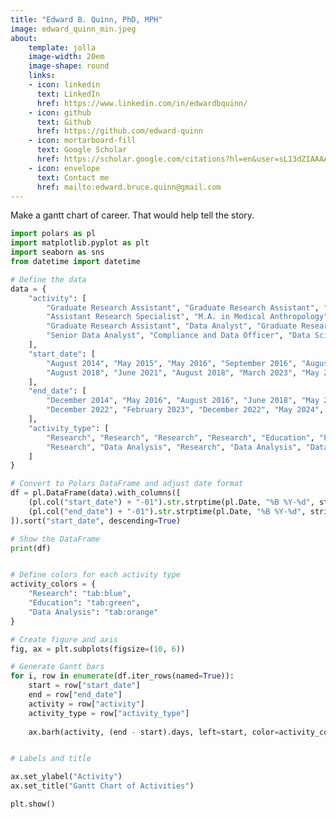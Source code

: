 ```yaml
---
title: "Edward B. Quinn, PhD, MPH"
image: edward_quinn_min.jpeg
about:
    template: jolla
    image-width: 20em
    image-shape: round
    links:
    - icon: linkedin
      text: LinkedIn
      href: https://www.linkedin.com/in/edwardbquinn/
    - icon: github
      text: Github
      href: https://github.com/edward-quinn
    - icon: mortarboard-fill
      text: Google Scholar
      href: https://scholar.google.com/citations?hl=en&user=sL13dZIAAAAJ&view_op=list_works&sortby=pubdate
    - icon: envelope
      text: Contact me
      href: mailto:edward.bruce.quinn@gmail.com
---
```



Make a gantt chart of career. That would help tell the story.

```python

import polars as pl
import matplotlib.pyplot as plt
import seaborn as sns
from datetime import datetime

```


```python


# Define the data
data = {
    "activity": [
        "Graduate Research Assistant", "Graduate Research Assistant", "Human Biomarkers Researcher",
        "Assistant Research Specialist", "M.A. in Medical Anthropology", "Ph.D. in Biological Anthropology",
        "Graduate Research Assistant", "Data Analyst", "Graduate Research Assistant",
        "Senior Data Analyst", "Compliance and Data Officer", "Data Science Consultant"
    ],
    "start_date": [
        "August 2014", "May 2015", "May 2016", "September 2016", "August 2014", "August 2018",
        "August 2018", "June 2021", "August 2018", "March 2023", "May 2024", "May 2024"
    ],
    "end_date": [
        "December 2014", "May 2016", "August 2016", "June 2018", "May 2016", "December 2022",
        "December 2022", "February 2023", "December 2022", "May 2024", "April 2025", "August 2024"
    ],
    "activity_type": [
        "Research", "Research", "Research", "Research", "Education", "Education",
        "Research", "Data Analysis", "Research", "Data Analysis", "Data Analysis", "Data Analysis"
    ]
}

# Convert to Polars DataFrame and adjust date format
df = pl.DataFrame(data).with_columns([
    (pl.col("start_date") + "-01").str.strptime(pl.Date, "%B %Y-%d", strict=False),
    (pl.col("end_date") + "-01").str.strptime(pl.Date, "%B %Y-%d", strict=False)
]).sort("start_date", descending=True)

# Show the DataFrame
print(df)



```



```python

# Define colors for each activity type
activity_colors = {
    "Research": "tab:blue",
    "Education": "tab:green",
    "Data Analysis": "tab:orange"
}

# Create figure and axis
fig, ax = plt.subplots(figsize=(10, 6))

# Generate Gantt bars
for i, row in enumerate(df.iter_rows(named=True)):
    start = row["start_date"]
    end = row["end_date"]
    activity = row["activity"]
    activity_type = row["activity_type"]
    
    ax.barh(activity, (end - start).days, left=start, color=activity_colors.get(activity_type, "gray"))


# Labels and title

ax.set_ylabel("Activity")
ax.set_title("Gantt Chart of Activities")

plt.show()

```

